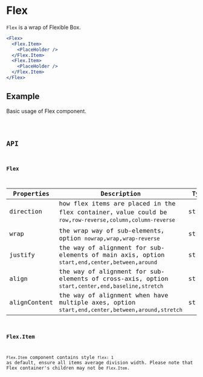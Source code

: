 # Flex

`Flex` is a wrap of Flexible Box.

```jsx pure
<Flex>
  <Flex.Item>
    <PlaceHolder />
  </Flex.Item>
  <Flex.Item>
    <PlaceHolder />
  </Flex.Item>
</Flex>
```

## Example

Basic usage of Flex component.

<code src="./demo/Example.tsx" />

## API

### Flex

| Properties   | Description                                                                                                   | Type   | Default   |
| ------------ | ------------------------------------------------------------------------------------------------------------- | ------ | --------- |
| direction    | how flex items are placed in the flex container，value could be `row`,`row-reverse`,`column`,`column-reverse` | string | `row`     |
| wrap         | the wrap way of sub-elements，option `nowrap`,`wrap`,`wrap-reverse`                                           | string | `nowrap`  |
| justify      | the way of alignment for sub-elements of main axis, option `start`,`end`,`center`,`between`,`around`          | string | `start`   |
| align        | the way of alignment for sub-elements of cross-axis, option `start`,`center`,`end`,`baseline`,`stretch`       | string | `center`  |
| alignContent | the way of alignment when have multiple axes, option `start`,`end`,`center`,`between`,`around`,`stretch`      | string | `stretch` |

### Flex.Item

`Flex.Item` component contains style `flex: 1` as default, ensure all items average division width. Please note that Flex container's children may not be `Flex.Item`.
